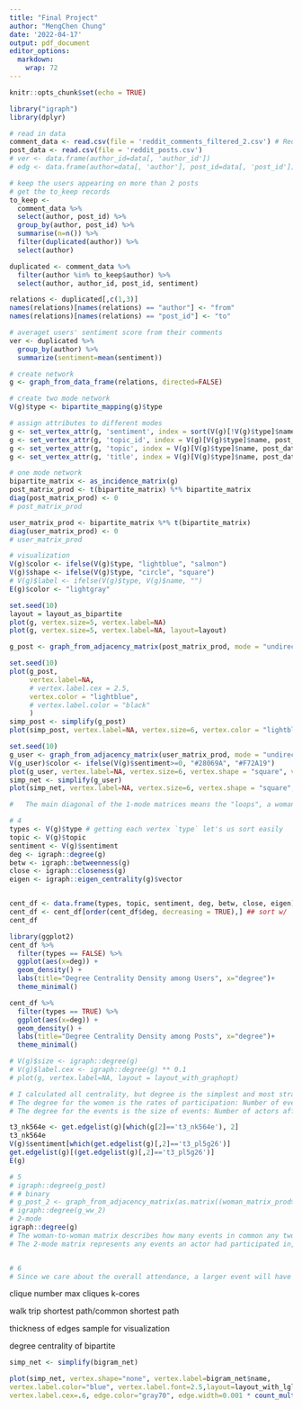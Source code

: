 ---
title: "Final Project"
author: "MengChen Chung"
date: '2022-04-17'
output: pdf_document
editor_options: 
  markdown: 
    wrap: 72
---

```{r setup, include=FALSE}
knitr::opts_chunk$set(echo = TRUE)
```

```{r}
library("igraph")
library(dplyr)
```


```{r fig.width = 20, fig.height = 15}
# read in data
comment_data <- read.csv(file = 'reddit_comments_filtered_2.csv') # Reddit comments with more than 2 comments (not necessarily on diff posts)
post_data <- read.csv(file = 'reddit_posts.csv')
# ver <- data.frame(author_id=data[, 'author_id'])
# edg <- data.frame(author=data[, 'author'], post_id=data[, 'post_id'])

# keep the users appearing on more than 2 posts
# get the to_keep records
to_keep <- 
  comment_data %>%
  select(author, post_id) %>%
  group_by(author, post_id) %>%
  summarise(n=n()) %>%
  filter(duplicated(author)) %>%
  select(author)

duplicated <- comment_data %>%
  filter(author %in% to_keep$author) %>%
  select(author, author_id, post_id, sentiment)

relations <- duplicated[,c(1,3)]
names(relations)[names(relations) == "author"] <- "from"
names(relations)[names(relations) == "post_id"] <- "to"

# averaget users' sentiment score from their comments
ver <- duplicated %>%
  group_by(author) %>%
  summarize(sentiment=mean(sentiment))

# create network
g <- graph_from_data_frame(relations, directed=FALSE)
```

```{r}
# create two mode network
V(g)$type <- bipartite_mapping(g)$type

# assign attributes to different modes
g <- set_vertex_attr(g, 'sentiment', index = sort(V(g)[!V(g)$type]$name), ver$sentiment)
g <- set_vertex_attr(g, 'topic_id', index = V(g)[V(g)$type]$name, post_data$topic_id)
g <- set_vertex_attr(g, 'topic', index = V(g)[V(g)$type]$name, post_data$topic)
g <- set_vertex_attr(g, 'title', index = V(g)[V(g)$type]$name, post_data$title)

# one mode network
bipartite_matrix <- as_incidence_matrix(g)
post_matrix_prod <- t(bipartite_matrix) %*% bipartite_matrix 
diag(post_matrix_prod) <- 0
# post_matrix_prod

user_matrix_prod <- bipartite_matrix %*% t(bipartite_matrix)
diag(user_matrix_prod) <- 0
# user_matrix_prod
```

```{r}
# visualization
V(g)$color <- ifelse(V(g)$type, "lightblue", "salmon")
V(g)$shape <- ifelse(V(g)$type, "circle", "square")
# V(g)$label <- ifelse(V(g)$type, V(g)$name, "")
E(g)$color <- "lightgray"

set.seed(10)
layout = layout_as_bipartite
plot(g, vertex.size=5, vertex.label=NA)
plot(g, vertex.size=5, vertex.label=NA, layout=layout)

g_post <- graph_from_adjacency_matrix(post_matrix_prod, mode = "undirected")

set.seed(10)
plot(g_post, 
     vertex.label=NA, 
     # vertex.label.cex = 2.5, 
     vertex.color = "lightblue", 
     # vertex.label.color = "black"
     )
simp_post <- simplify(g_post)
plot(simp_post, vertex.label=NA, vertex.size=6, vertex.color = "lightblue",  edge.width=0.001 * count_multiple(g_post))

set.seed(10)
g_user <- graph_from_adjacency_matrix(user_matrix_prod, mode = "undirected")
V(g_user)$color <- ifelse(V(g)$sentiment>=0, "#28069A", "#F72A19")
plot(g_user, vertex.label=NA, vertex.size=6, vertex.shape = "square", vertex.label.color = "black")
simp_net <- simplify(g_user)
plot(simp_net, vertex.label=NA, vertex.size=6, vertex.shape = "square", edge.color="gray70", edge.width=0.001 * count_multiple(g_user))

#	The main diagonal of the 1-mode matrices means the "loops", a woman and herself could be counted as joining the same event; or in the event to event matrix meaning the event and itself had how many women in common. It doesn’t make any sense that there would be loops when projecting a bipartite network (as we would then be adding information that did not exist in the original network), so we want to set the diagonal of our result to 0.
```

```{r}
# 4
types <- V(g)$type # getting each vertex `type` let's us sort easily
topic <- V(g)$topic
sentiment <- V(g)$sentiment
deg <- igraph::degree(g)
betw <- igraph::betweenness(g)
close <- igraph::closeness(g)
eigen <- igraph::eigen_centrality(g)$vector


cent_df <- data.frame(types, topic, sentiment, deg, betw, close, eigen)
cent_df <- cent_df[order(cent_df$deg, decreasing = TRUE),] ## sort w/ `order` by `degree`
cent_df

library(ggplot2)
cent_df %>% 
  filter(types == FALSE) %>%
  ggplot(aes(x=deg)) +
  geom_density() + 
  labs(title="Degree Centrality Density among Users", x="degree")+
  theme_minimal()

cent_df %>% 
  filter(types == TRUE) %>%
  ggplot(aes(x=deg)) +
  geom_density() + 
  labs(title="Degree Centrality Density among Posts", x="degree")+
  theme_minimal()

# V(g)$size <- igraph::degree(g)
# V(g)$label.cex <- igraph::degree(g) ** 0.1
# plot(g, vertex.label=NA, layout = layout_with_graphopt)

# I calculated all centrality, but degree is the simplest and most straightforward one, so I used it for plotting. 
# The degree for the women is the rates of participation: Number of events with which each actor is affiliated. It is the degree of the node representing the actor in the 2-mode network
# The degree for the events is the size of events: Number of actors affiliated with each event. It is the degree of the node representing the event in the 2-mode network
```
```{r}
t3_nk564e <- get.edgelist(g)[which(g[2]=='t3_nk564e'), 2]
t3_nk564e
V(g)$sentiment[which(get.edgelist(g)[,2]=='t3_pl5g26')]
get.edgelist(g)[(get.edgelist(g)[,2]=='t3_pl5g26')]
E(g)
```

```{r}
# 5
# igraph::degree(g_post)
# # binary
# g_post_2 <- graph_from_adjacency_matrix(as.matrix((woman_matrix_prod>0)+0), mode = "undirected")
# igraph::degree(g_ww_2)
# 2-mode
igraph::degree(g)
# The woman-to-woman matrix describes how many events in common any two women had, whose degree is the accumulation in this case. And for the binary matrix, it is still the number of events in common any two women had, while its degree drops significantly. When decreasing the data, we more or less suffer the information loss, hence we should use the original one-mode matrix if we care about the information's completeness.
# The 2-mode matrix represents any events an actor had participated in, and the degree represents the cumulative number of events this woman had been to, which is different from the meanings of the above two situations.


# 6
# Since we care about the overall attendance, a larger event will have more participants and hence each participation takes less portion. Therefore, it is sometimes reasonable to say that co-attendance at larger events could be counted as less than co-attendance at small events. We can assign less weight to a linkage from an actor to a larger event in this case.

```

clique number
max cliques
k-cores

walk trip
shortest path/common shortest path

thickness of edges
sample for visualization


degree centrality of bipartite

```{r}
simp_net <- simplify(bigram_net)

plot(simp_net, vertex.shape="none", vertex.label=bigram_net$name,
vertex.label.color="blue", vertex.label.font=2.5,layout=layout_with_lgl,
vertex.label.cex=.6, edge.color="gray70", edge.width=0.001 * count_multiple(bigram_net), main = "Top 50 Bigrams for 'Bad' Restaurants")

```




